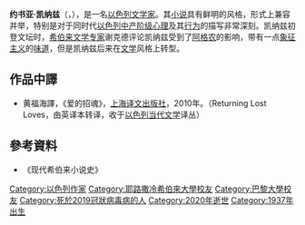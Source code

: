 {{expand|time=2011-10-06T12:05:26+00:00}}

{{Infobox writer
| name         = 约书亚·凯纳兹<br>Yehoshua Kenaz
| image        = 
| imagesize    = 
| caption      = 
| pseudonym    =
| birth_name    = 
| birth_date    = 1937年3月2日
| birth_place   = [[巴勒斯坦|巴勒斯坦]][[佩塔提克瓦|佩塔提克瓦]]
| death_date    = 2020年10月12日
| death_place   = 
| occupation   = 
| nationality  = {{ISR}}
| language     = [[希伯来语|希伯来语]]
| period       = 1964–
| genre        = 
| movement     = 
| notableworks = 
| notableaward = 
| spouse       = 
| awards       = 比亚利克奖（1995）
| signature    = 
|original=|zi=|hao=|birthname=|birthdate=|birthplace=|deathdate=|deathplace=|notable_works=《爱的招魂》}}
'''约书亚·凯纳兹'''（{{lang-he|יהושע קנז}}，{{bd|1937年|3月2日|2020年|10月12日|Kenaz, Yehoshua}}），是一名[[以色列|以色列]][[文学家|文学家]]。其[[小说|小说]]具有鲜明的风格，形式上兼容并举，特别是对于同时代[[以色列|以色列]][[中产阶级|中产阶级]][[心理|心理]]及其[[行为|行为]]的描写非常深刻。凯纳兹初登文坛时，[[希伯來文學|希伯来文学]][[专家|专家]]谢克德评论凯纳兹受到了[[阿格农|阿格农]]的影响，带有一点[[象征主义|象征主义]]的[[味道|味道]]，但是凯纳兹后来在[[文学|文学]]风格上转型。

==作品中譯==
* 黄福海譯，《爱的招魂》，[[上海译文出版社|上海译文出版社]]，2010年。（Returning Lost Loves，由英译本转译，收于[[以色列|以色列]][[当代|当代]][[文学|文学]]译丛）

==參考資料==
* 《现代希伯来小说史》

{{DEFAULTSORT:Kenaz, Yehoshua}}
[[Category:以色列作家|Category:以色列作家]]
[[Category:耶路撒冷希伯來大學校友|Category:耶路撒冷希伯來大學校友]]
[[Category:巴黎大學校友|Category:巴黎大學校友]]
[[Category:死於2019冠狀病毒病的人|Category:死於2019冠狀病毒病的人]]
{{Authority control}}
[[Category:2020年逝世|Category:2020年逝世]]
[[Category:1937年出生|Category:1937年出生]]